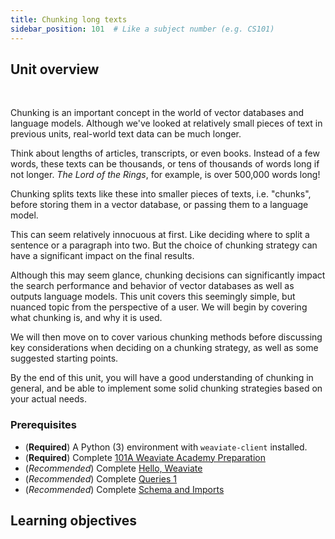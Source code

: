```yaml
---
title: Chunking long texts
sidebar_position: 101  # Like a subject number (e.g. CS101)
---
```


## <i class="fa-solid fa-chalkboard-user"></i> Unit overview


<PreviewUnit />


<!-- <ReactPlayer className="react-player" url='https://youtu.be/FU7l5pr2FmU' controls='true'/> -->
<br/>

<!-- :::warning TODO
Intro video here
::: -->

<!-- Provide context for this course, in addition to the concrete learning goals and outcomes. Why would someone want to do this unit? -->

Chunking is an important concept in the world of vector databases and language models. Although we've looked at relatively small pieces of text in previous units, real-world text data can be much longer.

Think about lengths of articles, transcripts, or even books. Instead of a few words, these texts can be thousands, or tens of thousands of words long if not longer. *The Lord of the Rings*, for example, is over 500,000 words long!

Chunking splits texts like these into smaller pieces of texts, i.e. "chunks", before storing them in a vector database, or passing them to a language model.

This can seem relatively innocuous at first. Like deciding where to split a sentence or a paragraph into two. But the choice of chunking strategy can have a significant impact on the final results.

Although this may seem glance, chunking decisions can significantly impact the search performance and behavior of vector databases as well as outputs language models. This unit covers this seemingly simple, but nuanced topic from the perspective of a user. We will begin by covering what chunking is, and why it is used.

We will then move on to cover various chunking methods before discussing key considerations when deciding on a chunking strategy, as well as some suggested starting points.

By the end of this unit, you will have a good understanding of chunking in general, and be able to implement some solid chunking strategies based on your actual needs.

### <i class="fa-solid fa-clipboard-list-check"></i> Prerequisites

- (**Required**) A Python (3) environment with `weaviate-client` installed.
- (**Required**) Complete [101A Weaviate Academy Preparation](../../zero_to_mvp/setup.mdx)
- (*Recommended*) Complete [Hello, Weaviate](../../zero_to_mvp/101_hello_weaviate/index.mdx)
- (*Recommended*) Complete [Queries 1](../../zero_to_mvp/102_queries_1/index.mdx)
- (*Recommended*) Complete [Schema and Imports](../../zero_to_mvp/103_schema_and_imports/index.mdx)

## <i class="fa-solid fa-chalkboard-user"></i> Learning objectives


<LearningGoalsExp />


<LearningGoals unitName="chunking"/>


<GiscusDocComment />
